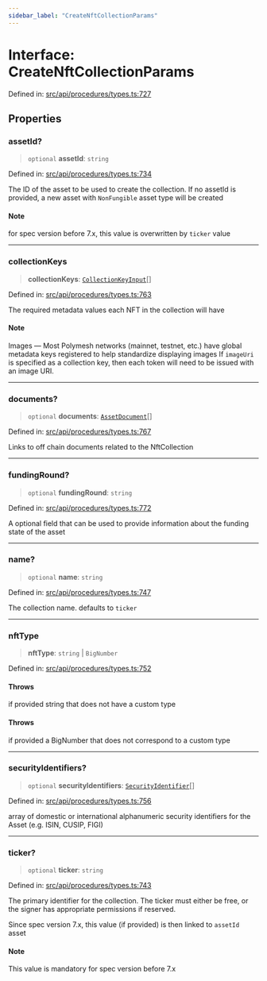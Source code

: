 ```yaml
---
sidebar_label: "CreateNftCollectionParams"
---
```


# Interface: CreateNftCollectionParams

Defined in: [src/api/procedures/types.ts:727](https://github.com/PolymeshAssociation/polymesh-sdk/blob/bee6a2fe7a8ce5db42a6982e793782182cde2153/src/api/procedures/types.ts#L727)

## Properties

### assetId?

> `optional` **assetId**: `string`

Defined in: [src/api/procedures/types.ts:734](https://github.com/PolymeshAssociation/polymesh-sdk/blob/bee6a2fe7a8ce5db42a6982e793782182cde2153/src/api/procedures/types.ts#L734)

The ID of the asset to be used to create the collection.
If no assetId is provided, a new asset with `NonFungible` asset type will be created

#### Note

for spec version before 7.x, this value is overwritten by `ticker` value

***

### collectionKeys

> **collectionKeys**: [`CollectionKeyInput`](../type-aliases/CollectionKeyInput.mdx)[]

Defined in: [src/api/procedures/types.ts:763](https://github.com/PolymeshAssociation/polymesh-sdk/blob/bee6a2fe7a8ce5db42a6982e793782182cde2153/src/api/procedures/types.ts#L763)

The required metadata values each NFT in the collection will have

#### Note

Images — Most Polymesh networks (mainnet, testnet, etc.) have global metadata keys registered to help standardize displaying images
If `imageUri` is specified as a collection key, then each token will need to be issued with an image URI.

***

### documents?

> `optional` **documents**: [`AssetDocument`](../../../entities/Asset/types/interfaces/AssetDocument.mdx)[]

Defined in: [src/api/procedures/types.ts:767](https://github.com/PolymeshAssociation/polymesh-sdk/blob/bee6a2fe7a8ce5db42a6982e793782182cde2153/src/api/procedures/types.ts#L767)

Links to off chain documents related to the NftCollection

***

### fundingRound?

> `optional` **fundingRound**: `string`

Defined in: [src/api/procedures/types.ts:772](https://github.com/PolymeshAssociation/polymesh-sdk/blob/bee6a2fe7a8ce5db42a6982e793782182cde2153/src/api/procedures/types.ts#L772)

A optional field that can be used to provide information about the funding state of the asset

***

### name?

> `optional` **name**: `string`

Defined in: [src/api/procedures/types.ts:747](https://github.com/PolymeshAssociation/polymesh-sdk/blob/bee6a2fe7a8ce5db42a6982e793782182cde2153/src/api/procedures/types.ts#L747)

The collection name. defaults to `ticker`

***

### nftType

> **nftType**: `string` \| `BigNumber`

Defined in: [src/api/procedures/types.ts:752](https://github.com/PolymeshAssociation/polymesh-sdk/blob/bee6a2fe7a8ce5db42a6982e793782182cde2153/src/api/procedures/types.ts#L752)

#### Throws

if provided string that does not have a custom type

#### Throws

if provided a BigNumber that does not correspond to a custom type

***

### securityIdentifiers?

> `optional` **securityIdentifiers**: [`SecurityIdentifier`](../../../entities/Asset/types/interfaces/SecurityIdentifier.mdx)[]

Defined in: [src/api/procedures/types.ts:756](https://github.com/PolymeshAssociation/polymesh-sdk/blob/bee6a2fe7a8ce5db42a6982e793782182cde2153/src/api/procedures/types.ts#L756)

array of domestic or international alphanumeric security identifiers for the Asset (e.g. ISIN, CUSIP, FIGI)

***

### ticker?

> `optional` **ticker**: `string`

Defined in: [src/api/procedures/types.ts:743](https://github.com/PolymeshAssociation/polymesh-sdk/blob/bee6a2fe7a8ce5db42a6982e793782182cde2153/src/api/procedures/types.ts#L743)

The primary identifier for the collection.
The ticker must either be free, or the signer has appropriate permissions if reserved.

Since spec version 7.x, this value (if provided) is then linked to `assetId` asset

#### Note

This value is mandatory for spec version before 7.x
